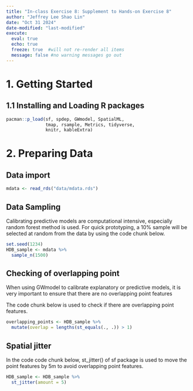 ```yaml
---
title: "In-class Exercise 8: Supplement to Hands-on Exercise 8"
author: "Jeffrey Lee Shao Lin"
date: "Oct 31 2024"
date-modified: "last-modified"
execute: 
  eval: true
  echo: true
  freeze: true  #will not re-render all items
  message: false #no warning messages go out
---
```


# 1. Getting Started

## 1.1 Installing and Loading R packages

```r
pacman::p_load(sf, spdep, GWmodel, SpatialML, 
               tmap, rsample, Metrics, tidyverse,
               knitr, kableExtra)
```

# 2. Preparing Data

::: panel-tabset

## Data import

```r
mdata <- read_rds("data/mdata.rds")
```

## Data Sampling 

Calibrating predictive models are computational intensive, especially random forest method is used. For quick prototyping, a 10% sample will be selected at random from the data by using the code chunk below.

```r
set.seed(1234)
HDB_sample <- mdata %>%
  sample_n(1500)
```

## Checking of overlapping point

::: {.callout-warning}
When using GWmodel to calibrate explanatory or predictive models, it is very important to ensure that there are no overlapping point features
:::

The code chunk below is used to check if there are overlapping point features.

```r
overlapping_points <- HDB_sample %>%
  mutate(overlap = lengths(st_equals(., .)) > 1)
```

## Spatial jitter

In the code code chunk below, st_jitter() of sf package is used to move the point features by 5m to avoid overlapping point features.

```r
HDB_sample <- HDB_sample %>%
  st_jitter(amount = 5)
```

:::